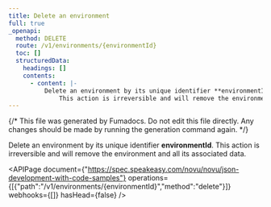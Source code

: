 ```yaml
---
title: Delete an environment
full: true
_openapi:
  method: DELETE
  route: /v1/environments/{environmentId}
  toc: []
  structuredData:
    headings: []
    contents:
      - content: |-
          Delete an environment by its unique identifier **environmentId**. 
              This action is irreversible and will remove the environment and all its associated data.
---
```


{/* This file was generated by Fumadocs. Do not edit this file directly. Any changes should be made by running the generation command again. */}

Delete an environment by its unique identifier **environmentId**. 
    This action is irreversible and will remove the environment and all its associated data.

<APIPage document={"https://spec.speakeasy.com/novu/novu/json-development-with-code-samples"} operations={[{"path":"/v1/environments/{environmentId}","method":"delete"}]} webhooks={[]} hasHead={false} />